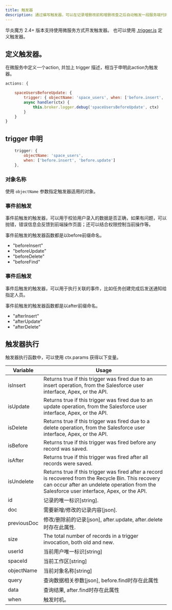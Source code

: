 ```yaml
---
title: 触发器
description: 通过编写触发器，可以在记录增删改前和增删改查之后自动触发一段服务端代码，实现个性化的数据校验和处理。
---
```


华炎魔方 2.4+ 版本支持使用微服务方式开发触发器。 也可以使用 [.trigger.js](./trigger) 定义触发器。

## 定义触发器。

在微服务中定义一个action, 并加上 trigger 描述，相当于申明此action为触发器。

```js
actions: {

    spaceUsersBeforeUpdate: {
        trigger: { objectName: 'space_users', when: ['before.insert', 'before.update']},
        async handler(ctx) {
            this.broker.logger.debug('spaceUsersBeforeUpdate', ctx)
        }   
    }
}
```

## trigger 申明

```js
    trigger: { 
        objectName: 'space_users', 
        when: ['before.insert', 'before.update']
    },
```

### 对象名称

使用 `objectName` 参数指定触发器适用的对象。

### 事件前触发

事件前触发的触发器，可以用于校验用户录入的数据是否正确，如果有问题，可以抛错，错误信息会反馈到前端操作页面；还可以结合权限控制当前操作等。

事件前触发的触发器函数都是以before前缀命名。

* "beforeInsert"
* "beforeUpdate"
* "beforeDelete"
* "beforeFind"

### 事件后触发

事件后触发的触发器，可以用于执行关联的事件，比如任务创建完成后发送通知给指定人员。

事件前触发的触发器函数都是以after前缀命名。

* "afterInsert"
* "afterUpdate"
* "afterDelete"

## 触发器执行

触发器执行函数中，可以使用 ctx.params 获得以下变量。

Variable | Usage
-- | --
isInsert | Returns true if this trigger was fired due to an insert operation, from the Salesforce user interface, Apex, or the API.
isUpdate | Returns true if this trigger was fired due to an update operation, from the Salesforce user interface, Apex, or the API.
isDelete | Returns true if this trigger was fired due to a delete operation, from the Salesforce user interface, Apex, or the API.
isBefore | Returns true if this trigger was fired before any record was saved.
isAfter | Returns true if this trigger was fired after all records were saved.
isUndelete | Returns true if this trigger was fired after a record is recovered from the Recycle Bin. This recovery can occur after an undelete operation from the Salesforce user interface, Apex, or the API.
id | 记录的唯一标识[string].
doc | 需要新增/修改的记录内容[json].
previousDoc | 修改/删除前的记录[json], after.update, after.delete时存在此属性.
size | The total number of records in a trigger invocation, both old and new.
userId | 当前用户唯一标识[string]
spaceId | 当前工作区[string]
objectName | 当前对象名称[string]
query | 查询数据相关参数[json], before.find时存在此属性
data | 查询结果, after.find时存在此属性
when | 触发时机。